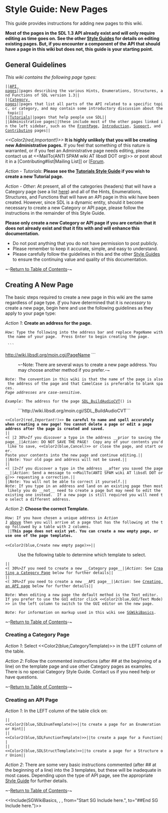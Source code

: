 <!-- pragma section-numbers off -->
<!-- pragma camelcase off -->
<!-- acl All:read -->

= Style Guide: New Pages =

This guide provides instructions for adding new pages to this wiki. 

'''Most of the pages in the SDL 1.3 API already exist and will only require editing as time goes on.  See the other [[Contributing#guides|Style Guides]] for details on editing existing pages.  But, if you encounter a component of the API that should have a page in this wiki but does not, this guide is your starting point.'''


<span id="ToC"></span>

== General Guidelines ==
''This wiki contains the following page types:''
 ||[[CategoryAPI|API pages]]||pages describing the various Hints, Enumerations, Structures, and Functions of SDL version 1.3||
 ||[[APIByCategory|Category pages]]||pages that list all parts of the API related to a specific topic, or category, and may contain some introductory discussion about the topic||
 ||[[Tutorials]]||pages that help people use SDL||
 ||Administrative pages||these include most of the other pages linked in the left sidebar, such as the [[FrontPage]], [[Introduction]], [[Support]], and [[Contributing]] pages||

''<<Color2(red,Important!)>>'' '''It is highly unlikely that you will be creating new Administrative pages.'''  If you feel that something of this nature is warranted, or if you feel an Administrative page needs editing, please contact us at <<MailTo(ANTI SPAM wiki AT libsdl DOT org)>> or post about it in a [Contributing#list|Mailing List]] or [[http://forums.libsdl.org/ Forum].  

''Action - Tutorials'': '''Please see the [[SGTutorials|Tutorials Style Guide]] if you wish to create a new Tutorial page.'''

''Action - Other'': At present, all of the categories (headers) that will have a Category page (see a list [[SGFunctions#CategoryTable|here]]) and all of the Hints, Enumerations, Structures, and Functions that will have an API page in this wiki have been created.  However, since SDL is a dynamic entity, should it become necessary to create a new Category or API page, please follow the instructions in the remainder of this Style Guide. 


'''Please only create a new Category or API page if you are certain that it does not already exist and that it fits with and will enhance this documentation.'''
* Do not post anything that you do not have permission to post publicly.
* Please remember to keep it accurate, simple, and easy to understand.
* Please carefully follow the guidelines in this and the other [[Contributing#guides|Style Guides]] to ensure the continuing value and quality of this documentation.

~-[[#ToC|Return to Table of Contents]]-~
<br/>

<span id="blank"></span>
== Creating A New Page ==
The basic steps required to create a new page in this wiki are the same regardless of page type.  ''If'' you have determined that it is ''necessary'' to create a new page, begin here and use the following guidelines as they apply to your page type:

<span id="creating"></span>
''Action 1'': '''Create an address for the page.'''

 ''How'': Type the following into the address bar and replace <code>PageName</code> with the name of your page.  Press Enter to begin creating the page.

  ```
http://wiki.libsdl.org/moin.cgi/PageName
```
: ~-Note: There are several ways to create a new page address.  You may choose another method if you prefer.-~

 ''Note'': The convention in this wiki is that the name of the page is also the address of the page and that CamelCase is preferable to blank spaces.<br/>''Page addresses are case-sensitive.''

 ''Example'': The address for the page [[SDL_BuildAudioCVT]]() is
: ```http://wiki.libsdl.org/moin.cgi/SDL_BuildAudioCVT```

 <<Color2(red,''Important!'')>> '''Be careful to name and spell accurately when creating a new page!  You cannot delete a page or edit a page address after the page is created and saved.'''
 ||<( |2 30%>''If'' you discover a typo in the address __prior to saving the page__||''Action'': DO NOT SAVE THE PAGE!  Copy any of your contents you'd like to save, <<Color2(blue,Cancel)>> or close the page, and start over.<br/>Paste your contents into the new page and continue editing.||
 ||''Note'': Your old page and address will not be saved.||
 ||<( |2>''If'' you discover a typo in the address __after you saved the page__||''Action'': Send a message to <<MailTo(ANTI SPAM wiki AT libsdl DOT org)>> requesting a correction.||
 ||''Note'': You will not be able to correct it yourself.||
 ''Note'': If you type in an address and land on an existing page then most likely you do __not__ need to create a page but may need to edit the existing one instead.  If a new page is still required you will need to select a different address.

''Action 2'': '''Choose the correct Template.'''

 ''How'': If you have chosen a unique address in ''Action 1'' [[#creating|above]] then you will arrive at a page that has the following at the top followed by a table with 2 columns.
  ||'''This page does not exist yet. You can create a new empty page, or use one of the page templates.'''<br/><br/><<Color2(blue,Create new empty page)>>||
: Use the following table to determine which template to select.

 ||<( 30%>''If'' you need to create a new __Category page__||''Action'': See [[#category|Creating a Category Page]] below for further details||
 ||<( 30%>''If'' you need to create a new __API page__||''Action'': See [[#api|Creating an API page]] below for further details||

 ''Note'': When editing a new page the default method is the Text editor.  If you prefer to use the GUI editor click <<Color2(blue,GUI/Text Mode)>> in the left column to switch to the GUI editor on the new page.

 ''Note'': For information on markup used in this wiki see [[SGWikiBasics]].


~-[[#ToC|Return to Table of Contents]]-~
<br/>
<span id="category"></span>
=== Creating a Category Page ===
''Action 1'': Select <<Color2(blue,CategoryTemplate)>> in the LEFT column of the table.

''Action 2'': Follow the commented instructions (after ## at the beginning of a line) on the template page and use other Category pages as examples.  There is no special Category Style Guide.  Contact us if you need help or have questions.

~-[[#ToC|Return to Table of Contents]]-~
<br/>
<span id="api"></span>
=== Creating an API Page ===
''Action 1'': In the LEFT column of the table click on:
 ||<<Color2(blue,SDLEnumTemplate)>>||to create a page for an Enumeration or Hint||
 ||<<Color2(blue,SDLFunctionTemplate)>>||to create a page for a Function||
 ||<<Color2(blue,SDLStructTemplate)>>||to create a page for a Structure or Union||

''Action 2'': There are some very basic instructions commented (after ## at the beginning of a line) into the 3 templates, but these will be inadequate in most cases.  Depending upon the type of API page, see the appropriate [[Contributing#guides|Style Guide]] for further details.

~-[[#ToC|Return to Table of Contents]]-~



<<Include(SGWikiBasics, , , from="Start SG Include here.", to="##End SG Include here.")>>
